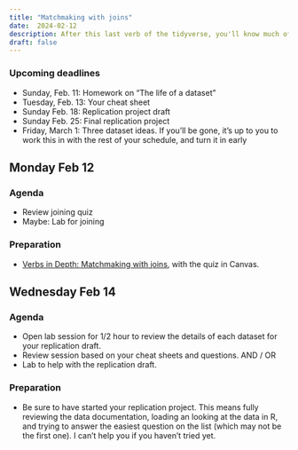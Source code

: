 ```yaml
---
title: "Matchmaking with joins"
date:  2024-02-12
description: After this last verb of the tidyverse, you'll know much of what's used in any reporting analysis. 
draft: false 
--- 
```


### Upcoming deadlines

* [Sunday, Feb. 11]{.sked-dates}: Homework on "The life of a dataset" 
* [Tuesday, Feb. 13]{.sked-dates}: Your cheat sheet
* [Sunday Feb. 18]{.sked-dates}:  Replication project draft
* [Sunday Feb. 25]{.sked-dates}: Final replication project
* [Friday, March 1]{.sked-dates}: Three dataset ideas. If you'll be gone, it's up to you to work this in with the rest of your schedule, and turn it in early


## Monday Feb 12

### Agenda

* Review joining quiz
* Maybe: Lab for joining

### Preparation

* [Verbs in Depth: Matchmaking with joins](https://cronkitedata.github.io/djtextbook/r-verb-join.html), with the quiz in Canvas.

## Wednesday Feb 14

### Agenda

* Open lab session for 1/2 hour to review the details of each dataset for your replication draft. 
* Review session based on your cheat sheets and questions. AND / OR
* Lab to help with the replication draft. 

### Preparation

* Be sure to have started your replication project. This means fully reviewing the data documentation, loading an looking at the data in R, and trying to answer the easiest question on the list (which may not be the first one). I can't help you if you haven't tried yet. 
